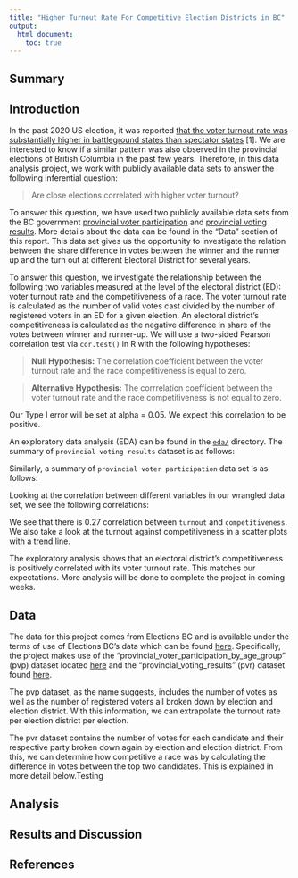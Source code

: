 ```yaml
---
title: "Higher Turnout Rate For Competitive Election Districts in BC"
output: 
  html_document:
    toc: true
---
```

## Summary

## Introduction

In the past 2020 US election, it was reported [that the voter turnout rate was substantially higher in battleground states than spectator states](https://www.nationalpopularvote.com/voter-turnout-substantially-higher-battleground-states-spectator-states) [1]. We are interested to know if a similar pattern was also observed in the provincial elections of British Columbia in the past few years. Therefore, in this data analysis project, we work with publicly available data sets to answer the following inferential question:

> Are close elections correlated with higher voter turnout?

To answer this question, we have used two publicly available data sets from the BC government [provincial voter participation](https://catalogue.data.gov.bc.ca/dataset/6d9db663-8c30-43ec-922b-d541d22e634f/resource/646530d4-078c-4815-8452-c75639962bb4) and [provincial voting results](https://catalogue.data.gov.bc.ca/dataset/44914a35-de9a-4830-ac48-870001ef8935/resource/fb40239e-b718-4a79-b18f-7a62139d9792). More details about the data can be found in the "Data" section of this report. This data set gives us the opportunity to investigate the relation between the share difference in votes between the winner and the runner up and the turn out at different Electoral District for several years.

To answer this question, we investigate the relationship between the following two variables measured at the level of the electoral district (ED): voter turnout rate and the competitiveness of a race. The voter turnout rate is calculated as the number of valid votes cast divided by the number of registered voters in an ED for a given election. An electoral district's competitiveness is calculated as the negative difference in share of the votes between winner and runner-up.  We will use a two-sided Pearson correlation test via `cor.test()` in R with the following hypotheses:

> **Null Hypothesis:** The correlation coefficient between the voter turnout rate and the race competitiveness is equal to zero. 

> **Alternative Hypothesis:**  The corrrelation coefficient between the voter turnout rate and the race competitiveness is not equal to zero. 

Our Type I error will be set at alpha = 0.05. We expect this correlation to be positive.

An exploratory data analysis (EDA) can be found in the [`eda/`](eda/) directory. The summary of `provincial voting results` dataset is as follows:

<!--![](eda/bc_election_turnout_files/figure-html/pvr.jpg)-->

Similarly, a summary of `provincial voter participation` data set is as follows:

<!--![](eda/bc_election_turnout_files/figure-html/pvp.jpg)-->

Looking at the correlation between different variables in our wrangled data set, we see the following correlations:

<!--![](eda/bc_election_turnout_files/figure-html/corrplot-1.png)-->

We see that there is 0.27 correlation between `turnout` and `competitiveness`. We also take a look at the turnout against competitiveness in a scatter plots with a trend line. 

<!--![](eda/bc_election_turnout_files/figure-html/scatterplot-1.png)-->

The exploratory analysis shows that an electoral district's competitiveness is positively correlated with its voter turnout rate. This matches our expectations. More analysis will be done to complete the project in coming weeks.



## Data

The data for this project comes from Elections BC and is available under the terms of use of Elections BC's data which can be found  [here](https://elections.bc.ca/docs/EBC-Open-Data-Licence.pdf). Specifically, the project makes use of the "provincial_voter_participation_by_age_group" (pvp) dataset located [here](https://catalogue.data.gov.bc.ca/dataset/6d9db663-8c30-43ec-922b-d541d22e634f/resource/646530d4-078c-4815-8452-c75639962bb4) and the "provincial_voting_results" (pvr) dataset found [here](https://catalogue.data.gov.bc.ca/dataset/44914a35-de9a-4830-ac48-870001ef8935/resource/fb40239e-b718-4a79-b18f-7a62139d9792).

The pvp dataset, as the name suggests, includes the number of votes as well as the number of registered voters all broken down by election and election district. With this information, we can extrapolate the turnout rate per election district per election.

The pvr dataset contains the number of votes for each candidate and their respective party broken down again by election and election district. From this, we can determine how competitive a race was by calculating the difference in votes between the top two candidates. This is explained in more detail below.Testing

## Analysis

## Results and Discussion

## References